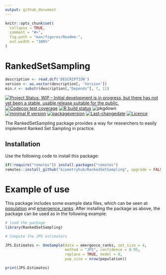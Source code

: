 ```yaml
---
output: github_document
---
```


<!-- README.md is generated from README.Rmd. Please edit that file -->

```r
knitr::opts_chunk$set(
  collapse = TRUE,
  comment = "#>",
  fig.path = "man/figures/Readme-",
  out.width = "100%"
)
```

# RankedSetSampling

```r
description <- read.dcf('DESCRIPTION')
version <- as.vector(description[, 'Version'])
min.r <- substr(description[,"Depends"], 7, 11)
```

<!-- badges: start -->
[![Project Status: WIP – Initial development is in progress, but there has not yet been a stable, usable release suitable for the public.](http://www.repostatus.org/badges/latest/wip.svg)](http://www.repostatus.org/#wip)
[![Codecov test coverage](https://codecov.io/gh/biometryhub/RankedSetSampling/branch/master/graph/badge.svg)](https://codecov.io/gh/biometryhub/RankedSetSampling?branch=master)
[![R build status](https://github.com/biometryhub/RankedSetSampling/workflows/R-CMD-check/badge.svg)](https://github.com/biometryhub/RankedSetSampling/actions)
![pkgdown](https://github.com/biometryhub/RankedSetSampling/workflows/pkgdown/badge.svg)
<br>
[![minimal R version](https://img.shields.io/badge/R%3E%3D-`r min.r`-6666ff.svg)](https://cran.r-project.org/)
[![packageversion](https://img.shields.io/badge/Package%20version-`r gsub('-', '--', version)`-orange.svg?style=flat-square)](/commits/master)
[![Last-changedate](https://img.shields.io/badge/last%20change-`r gsub('-', '--', Sys.Date())`-yellowgreen.svg)](/commits/master)
[![Licence](https://img.shields.io/github/license/mashape/apistatus.svg)](http://choosealicense.com/licenses/mit/)
<!-- badges: end -->

The RankedSetSampling package provides a way for researchers to easily implement Ranked Set Sampling in practice.

## Installation

Use the following code to install this package:

```r
if(!require("remotes")) install.packages("remotes") 
remotes::install_github("biometryhub/RankedSetSampling", upgrade = FALSE)
```



# Example of use

This package includes some example data files, which can be seen at [population]("/reference/population.html") and [emergence_ranks]("/reference/emergence_ranks.html"). After installing the package as above, the package can be used as in the following example:

```r
# load the package
library(RankedSetSampling)

# Compute the JPS estimators

JPS.Estimates <- OneSample(data = emergence_ranks, set_size = 4,
                           method = "JPS", confidence = 0.95, 
                           replace = TRUE, model = 0, 
                           pop_size = nrow(population))

print(JPS.Estimates)
```

